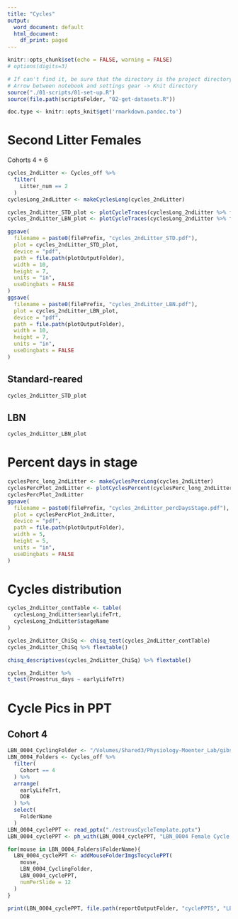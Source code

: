 ```yaml
---
title: "Cycles"
output:
  word_document: default
  html_document:
    df_print: paged
---
```


```r
knitr::opts_chunk$set(echo = FALSE, warning = FALSE)
# options(digits=3)
```

```r
# If can't find it, be sure that the directory is the project directory
# Arrow between notebook and settings gear -> Knit directory
source("./01-scripts/01-set-up.R")
source(file.path(scriptsFolder, "02-get-datasets.R"))

```

```r
doc.type <- knitr::opts_knit$get('rmarkdown.pandoc.to')
```

# Second Litter Females

Cohorts 4 + 6

```r
cycles_2ndLitter <- Cycles_off %>%
  filter(
    Litter_num == 2
  )
cyclesLong_2ndLitter <- makeCyclesLong(cycles_2ndLitter)

cycles_2ndLitter_STD_plot <- plotCycleTraces(cyclesLong_2ndLitter %>% filter(earlyLifeTrt == "STD"))
cycles_2ndLitter_LBN_plot <- plotCycleTraces(cyclesLong_2ndLitter %>% filter(earlyLifeTrt == "LBN"))

ggsave(
  filename = paste0(filePrefix, "cycles_2ndLitter_STD.pdf"),
  plot = cycles_2ndLitter_STD_plot,
  device = "pdf",
  path = file.path(plotOutputFolder),
  width = 10,
  height = 7,
  units = "in",
  useDingbats = FALSE
)
ggsave(
  filename = paste0(filePrefix, "cycles_2ndLitter_LBN.pdf"),
  plot = cycles_2ndLitter_LBN_plot,
  device = "pdf",
  path = file.path(plotOutputFolder),
  width = 10,
  height = 7,
  units = "in",
  useDingbats = FALSE
)
```
## Standard-reared
```r
cycles_2ndLitter_STD_plot
```

## LBN
```r
cycles_2ndLitter_LBN_plot
```

# Percent days in stage
```r
cyclesPerc_long_2ndLitter <- makeCyclesPercLong(cycles_2ndLitter)
cyclesPercPlot_2ndLitter <- plotCyclesPercent(cyclesPerc_long_2ndLitter)
cyclesPercPlot_2ndLitter
ggsave(
  filename = paste0(filePrefix, "cycles_2ndLitter_percDaysStage.pdf"),
  plot = cyclesPercPlot_2ndLitter,
  device = "pdf",
  path = file.path(plotOutputFolder),
  width = 5,
  height = 5,
  units = "in",
  useDingbats = FALSE
)
```

# Cycles distribution
```r
cycles_2ndLitter_contTable <- table(
  cyclesLong_2ndLitter$earlyLifeTrt,
  cyclesLong_2ndLitter$stageName
)

cycles_2ndLitter_ChiSq <- chisq_test(cycles_2ndLitter_contTable)
cycles_2ndLitter_ChiSq %>% flextable()

chisq_descriptives(cycles_2ndLitter_ChiSq) %>% flextable()
```

```r
cycles_2ndLitter %>%
t_test(Proestrus_days ~ earlyLifeTrt)
```
# Cycle Pics in PPT

## Cohort 4
```r
LBN_0004_CyclingFolder <- "/Volumes/Shared3/Physiology-Moenter_Lab/gibsonag/LBN/LBN_0004/Cycles"
LBN_0004_Folders <- Cycles_off %>%
  filter(
    Cohort == 4
  ) %>%
  arrange(
    earlyLifeTrt,
    DOB
  ) %>%
  select(
    FolderName
  )
LBN_0004_cyclePPT <- read_pptx("./estrousCycleTemplate.pptx")
LBN_0004_cyclePPT <- ph_with(LBN_0004_cyclePPT, "LBN_0004 Female Cycle Pictures: P70-90", location = ph_location_type("title"))
```

```r
for(mouse in LBN_0004_Folders$FolderName){
  LBN_0004_cyclePPT <- addMouseFolderImgsTocyclePPT(
    mouse,
    LBN_0004_CyclingFolder,
    LBN_0004_cyclePPT,
    numPerSlide = 12
  )
}
```

```r
print(LBN_0004_cyclePPT, file.path(reportOutputFolder, "cyclePPTS", "LBN_0004_cycleImgs_P70-90.pptx"))
```




